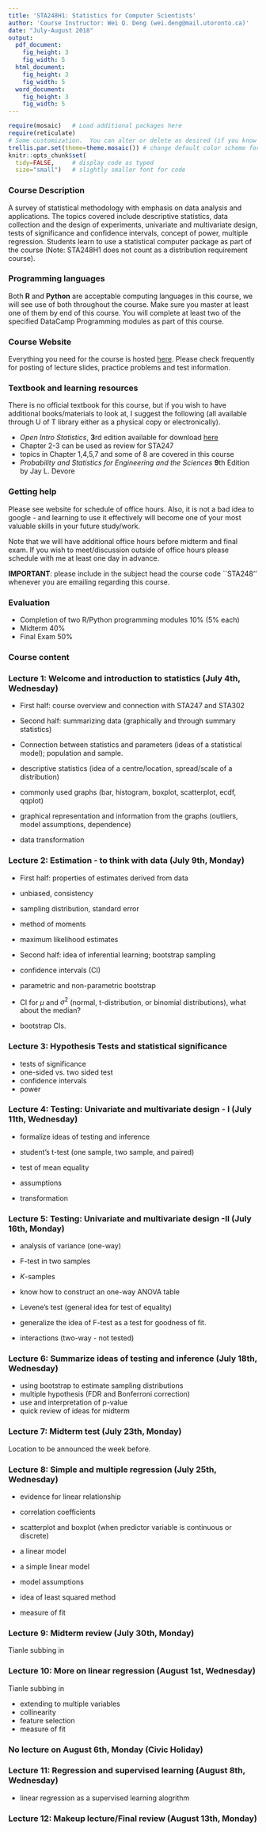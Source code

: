 ```yaml
---
title: 'STA248H1: Statistics for Computer Scientists'
author: 'Course Instructor: Wei Q. Deng (wei.deng@mail.utoronto.ca)'
date: "July-August 2018"
output:
  pdf_document:
    fig_height: 3
    fig_width: 5
  html_document:
    fig_height: 3
    fig_width: 5
  word_document:
    fig_height: 3
    fig_width: 5
---
```



```r
require(mosaic)   # Load additional packages here
require(reticulate)
# Some customization.  You can alter or delete as desired (if you know what you are doing).
trellis.par.set(theme=theme.mosaic()) # change default color scheme for lattice
knitr::opts_chunk$set(
  tidy=FALSE,     # display code as typed
  size="small")   # slightly smaller font for code
```

### Course Description

A survey of statistical methodology with emphasis on data analysis and applications. The topics covered include descriptive statistics, data collection and the design of experiments, univariate and multivariate design, tests of significance and confidence intervals, concept of power, multiple regression. Students learn to use a statistical computer package as part of the course (Note: STA248H1 does not count as a distribution requirement course).


### Programming languages

Both **R** and **Python** are acceptable computing languages in this course, we will see use of both throughout the course. Make sure you master at least one of them by end of this course. You will complete at least two of the specified DataCamp Programming modules as part of this course.


### Course Website

Everything you need for the course is hosted [here](https://weiakanedeng.github.io/STA248_UT2018Summer/). Please check frequently for posting of lecture slides, practice problems and test information.


### Textbook and learning resources

There is no official textbook for this course, but if you wish to have additional books/materials to look at, I suggest the following (all available through U of T library either as a physical copy or electronically).

* *Open Intro Statistics*, **3**rd edition available for download [here](https://www.openintro.org/stat/textbook.php)
+  Chapter 2-3 can be used as review for STA247
+  topics in Chapter 1,4,5,7 and some of 8 are covered in this course
* *Probability and Statistics for Engineering and the Sciences* **9**th Edition by Jay L. Devore

### Getting help 

Please see website for schedule of office hours. Also, it is not a bad idea to google - and learning to use it effectively will become one of your most valuable skills in your future study/work.

Note that we will have additional office hours before midterm and final exam. If you wish to meet/discussion outside of office hours please schedule with me at least one day in advance.

**IMPORTANT**: please include in the subject head the course code ``STA248'' whenever you are emailing regarding this course.


### Evaluation

* Completion of two R/Python programming modules 10\% (5\% each)
* Midterm 40\%
* Final Exam 50\%


### Course content

### Lecture 1: Welcome and introduction to statistics (July 4th, Wednesday)

* First half: course overview and connection with STA247 and STA302

* Second half: summarizing data (graphically and through summary statistics)
+ Connection between statistics and parameters (ideas of a statistical model); population and sample.
+ descriptive statistics (idea of a centre/location, spread/scale of a distribution)
+ commonly used graphs (bar, histogram, boxplot, scatterplot, ecdf, qqplot)
+ graphical representation and information from the graphs (outliers, model assumptions, dependence)
+ data transformation 

### Lecture 2: Estimation - to think with data (July 9th, Monday)

* First half: properties of estimates derived from data
+ unbiased, consistency
+ sampling distribution, standard error
+ method of moments
+ maximum likelihood estimates

* Second half: idea of inferential learning; bootstrap sampling 
+ confidence intervals (CI)
+ parametric and non-parametric bootstrap
+ CI for $\mu$ and $\sigma^2$ (normal, t-distribution, or binomial distributions), what about the median?
+ bootstrap CIs.


### Lecture 3: Hypothesis Tests and statistical significance

+ tests of significance
+ one-sided vs. two sided test
+ confidence intervals 
+ power


### Lecture 4: Testing: Univariate and multivariate design - I (July 11th, Wednesday)

* formalize ideas of testing and inference

* student's t-test (one sample, two sample, and paired)
+ test of mean equality 
+ assumptions
+ transformation



### Lecture 5: Testing: Univariate and multivariate design -II (July 16th, Monday)

+ analysis of variance (one-way)
+ F-test in two samples
+ $K$-samples
+ know how to construct an one-way ANOVA table
+ Levene's test (general idea for test of equality)


* generalize the idea of F-test as a test for goodness of fit.
+ interactions (two-way - not tested)


### Lecture 6: Summarize ideas of testing and inference (July 18th, Wednesday)

* using bootstrap to estimate sampling distributions
* multiple hypothesis (FDR and Bonferroni correction)
* use and interpretation of p-value
* quick review of ideas for midterm

### Lecture 7: Midterm test (July 23th, Monday)

Location to be announced the week before.

### Lecture 8: Simple and multiple regression  (July 25th, Wednesday)

* evidence for linear relationship 
+ correlation coefficients
+ scatterplot and boxplot (when predictor variable is continuous or discrete)

* a linear model
+ a simple linear model
+ model assumptions
+ idea of least squared method
+ measure of fit


### Lecture 9: Midterm review (July 30th, Monday)

Tianle subbing in

### Lecture 10: More on linear regression (August 1st, Wednesday)

Tianle subbing in

* extending to multiple variables
+ collinearity 
+ feature selection
+ measure of fit


### No lecture on August 6th, Monday (Civic Holiday)


### Lecture 11: Regression and supervised learning (August 8th, Wednesday)

* linear regression as a supervised learning alogrithm

### Lecture 12: Makeup lecture/Final review (August 13th, Monday)



